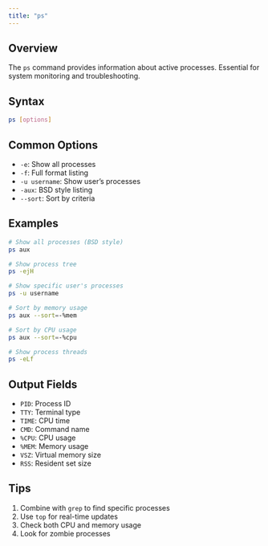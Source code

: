 ```yaml
---
title: "ps"
---
```


## Overview

The `ps` command provides information about active processes. Essential for system monitoring and troubleshooting.

## Syntax

```bash
ps [options]
```

## Common Options

- `-e`: Show all processes
- `-f`: Full format listing
- `-u username`: Show user's processes
- `-aux`: BSD style listing
- `--sort`: Sort by criteria

## Examples

```bash
# Show all processes (BSD style)
ps aux

# Show process tree
ps -ejH

# Show specific user's processes
ps -u username

# Sort by memory usage
ps aux --sort=-%mem

# Sort by CPU usage
ps aux --sort=-%cpu

# Show process threads
ps -eLf
```

## Output Fields

- `PID`: Process ID
- `TTY`: Terminal type
- `TIME`: CPU time
- `CMD`: Command name
- `%CPU`: CPU usage
- `%MEM`: Memory usage
- `VSZ`: Virtual memory size
- `RSS`: Resident set size

## Tips

1. Combine with `grep` to find specific processes
2. Use `top` for real-time updates
3. Check both CPU and memory usage
4. Look for zombie processes
